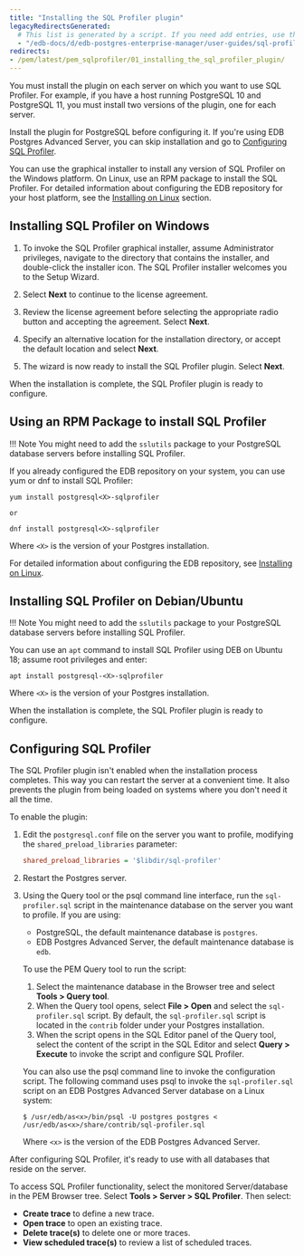 ```yaml
---
title: "Installing the SQL Profiler plugin"
legacyRedirectsGenerated:
  # This list is generated by a script. If you need add entries, use the `legacyRedirects` key.
  - "/edb-docs/d/edb-postgres-enterprise-manager/user-guides/sql-profiler-configuration-guide/8.0/installing_the_sql_profiler_plugin.html"
redirects:
- /pem/latest/pem_sqlprofiler/01_installing_the_sql_profiler_plugin/
---
```


You must install the plugin on each server on which you want to use SQL Profiler. For example, if you have a host running PostgreSQL 10 and PostgreSQL 11, you must install two versions of the plugin, one for each server.

Install the plugin for PostgreSQL before configuring it. If you're using EDB Postgres Advanced Server, you can skip installation and go to [Configuring SQL Profiler](#configuring_sql_profiler).

You can use the graphical installer to install any version of SQL Profiler on the Windows platform. On Linux, use an RPM package to install the SQL Profiler. For detailed information about configuring the EDB repository for your host platform, see the [Installing on Linux](/pem/latest/installing_pem_server/installing_on_linux/using_edb_repository/) section.

## Installing SQL Profiler on Windows

1.  To invoke the SQL Profiler graphical installer, assume Administrator privileges, navigate to the directory that contains the installer, and double-click the installer icon. The SQL Profiler installer welcomes you to the Setup Wizard.

1.  Select **Next** to continue to the license agreement.

1.  Review the license agreement before selecting the appropriate radio button and accepting the agreement. Select **Next**.

1.  Specify an alternative location for the installation directory, or accept the default location and select **Next**.

1.  The wizard is now ready to install the SQL Profiler plugin. Select **Next**.

When the installation is complete, the SQL Profiler plugin is ready to configure.

## Using an RPM Package to install SQL Profiler

!!! Note
    You might need to add the `sslutils` package to your PostgreSQL database servers before installing SQL Profiler.

If you already configured the EDB repository on your system, you can use yum or dnf to install SQL Profiler:

```shell
yum install postgresql<X>-sqlprofiler

or

dnf install postgresql<X>-sqlprofiler
```

Where `<X>` is the version of your Postgres installation.

For detailed information about configuring the EDB repository, see [Installing on Linux](/pem/latest/installing_pem_server/installing_on_linux/using_edb_repository/).

## Installing SQL Profiler on Debian/Ubuntu

!!! Note
    You might need to add the `sslutils` package to your PostgreSQL database servers before installing SQL Profiler.

You can use an `apt` command to install SQL Profiler using DEB on Ubuntu 18; assume root privileges and enter:

```shell
apt install postgresql-<X>-sqlprofiler
```

Where `<X>` is the version of your Postgres installation.

When the installation is complete, the SQL Profiler plugin is ready to configure.

## Configuring SQL Profiler

The SQL Profiler plugin isn't enabled when the installation process completes. This way you can restart the server at a convenient time. It also prevents the plugin from being loaded on systems where you don't need it all the time.

To enable the plugin:

1.  Edit the `postgresql.conf` file on the server you want to profile, modifying the `shared_preload_libraries` parameter:

    ```ini
    shared_preload_libraries = '$libdir/sql-profiler'
    ```

2.  Restart the Postgres server.

3.  Using the Query tool or the psql command line interface, run the `sql-profiler.sql` script in the maintenance database on the server you want to profile. If you are using:

    -   PostgreSQL, the default maintenance database is `postgres`.
    -   EDB Postgres Advanced Server, the default maintenance database is `edb`.

    To use the PEM Query tool to run the script:
    1.  Select the maintenance database in the Browser tree and select **Tools > Query tool**. 
    1.  When the Query tool opens, select **File > Open** and select the `sql-profiler.sql` script. By default, the `sql-profiler.sql` script is located in the `contrib` folder under your Postgres installation.
    1.  When the script opens in the SQL Editor panel of the Query tool, select the content of the script in the SQL Editor and select **Query > Execute** to invoke the script and configure SQL Profiler.

    You can also use the psql command line to invoke the configuration script. The following command uses psql to invoke the `sql-profiler.sql` script on an EDB Postgres Advanced Server database on a Linux system:

    ```shell
    $ /usr/edb/as<x>/bin/psql -U postgres postgres < /usr/edb/as<x>/share/contrib/sql-profiler.sql
    ```

    Where `<x>` is the version of the EDB Postgres Advanced Server.

After configuring SQL Profiler, it's ready to use with all databases that reside on the server.

To access SQL Profiler functionality, select the monitored Server/database in the PEM Browser tree. Select **Tools > Server > SQL Profiler**. Then select:

-   **Create trace** to define a new trace.
-   **Open trace** to open an existing trace.
-   **Delete trace(s)** to delete one or more traces.
-   **View scheduled trace(s)** to review a list of scheduled traces.

